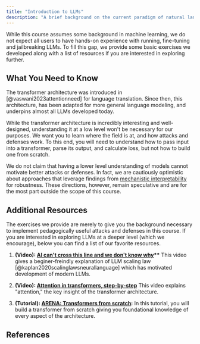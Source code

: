 ```yaml
---
title: "Introduction to LLMs"
description: "A brief background on the current paradigm of natural language processing"
---
```


While this course assumes some background in machine learning, we do not expect all users to have hands-on experience with running, fine-tuning and jailbreaking LLMs. To fill this gap, we provide some basic exercises we developed along with a list of resources if you are interested in exploring further.

## What You Need to Know

The transformer architecture was introduced in [@vaswani2023attentionneed] for language translation. Since then, this architecture, has been adapted for more general language modeling, and underpins almost all LLMs developed today.

While the transformer architecture is incredibly interesting and well-designed, understanding it at a low level won't be necessary for our purposes. We want you to learn where the field is at, and how attacks and defenses work. To this end, you will need to understand how to pass input into a transformer, parse its output, and calculate loss, but not how to build one from scratch.

We do not claim that having a lower level understanding of models cannot motivate better attacks or defenses. In fact, we are cautiously optimistic about approaches that leverage findings from [mechanistic interpretability](https://en.wikipedia.org/wiki/Mechanistic_interpretability) for robustness. These directions, however, remain speculative and are for the most part outside the scope of this course.

## Additional Resources

The exercises we provide are merely to give you the background necessary to implement pedagogically useful attacks and defenses in this course. If you are interested in exploring LLMs at a deeper level (which we encourage), below you can find a list of our favorite resources.

1. **(Video):
   [AI can't cross this line and we don't know why](https://www.youtube.com/watch?v=5eqRuVp65eY)\*\*** This video gives a beginer-freindly explanation of LLM scaling law [@kaplan2020scalinglawsneurallanguage] which has motivated development of modern LLMs.

2. **(Video):
   [Attention in transformers, step-by-step](https://www.youtube.com/watch?v=eMlx5fFNoYc)** This video explains "attention," the key insight of the transformer architecture.

3. **(Tutorial): [ARENA: Transformers from scratch](https://arena-chapter1-transformer-interp.streamlit.app/[1.1]_Transformer_from_Scratch):** In this tutorial, you will build a transformer from scratch giving you foundational knowledge of every aspect of the architecture.

<NextPageButton />

## References
